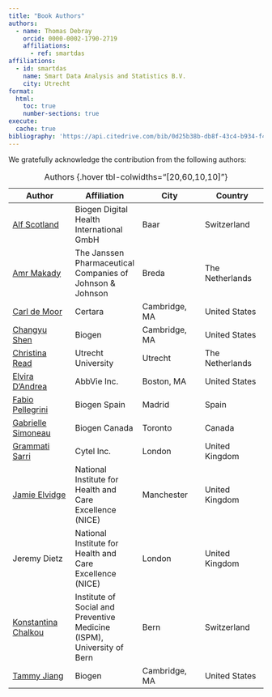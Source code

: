 ```yaml
---
title: "Book Authors"
authors:   
  - name: Thomas Debray
    orcid: 0000-0002-1790-2719
    affiliations:
      - ref: smartdas
affiliations:
  - id: smartdas
    name: Smart Data Analysis and Statistics B.V.
    city: Utrecht
format:
  html:
    toc: true
    number-sections: true
execute:
  cache: true
bibliography: 'https://api.citedrive.com/bib/0d25b38b-db8f-43c4-b934-f4e2f3bd655a/references.bib?x=eyJpZCI6ICIwZDI1YjM4Yi1kYjhmLTQzYzQtYjkzNC1mNGUyZjNiZDY1NWEiLCAidXNlciI6ICIyNTA2IiwgInNpZ25hdHVyZSI6ICI0MGFkYjZhMzYyYWE5Y2U0MjQ2NWE2ZTQzNjlhMWY3NTk5MzhhNzUxZDNjYWIxNDlmYjM4NDgwOTYzMzY5YzFlIn0=/bibliography.bib'
---
```


We gratefully acknowledge the contribution from the following authors:

|  Author | Affiliation | City | Country |
|---|---|---|---|
| [Alf Scotland](https://orcid.org/0000-0001-9590-8617) | Biogen Digital Health International GmbH  | Baar|	Switzerland |
| [Amr Makady](https://orcid.org/0000-0002-5260-1946) |  The Janssen Pharmaceutical Companies of Johnson \& Johnson | Breda|	The Netherlands |
| [Carl de Moor](https://orcid.org/0000-0002-6188-0254) |  Certara | Cambridge, MA	|	United States |
| [Changyu Shen](https://orcid.org/0000-0002-4444-0943) |  Biogen | Cambridge, MA	|	United States |
| [Christina Read](https://orcid.org/0009-0008-1637-6199) |	Utrecht University | Utrecht| The Netherlands |
| [Elvira D'Andrea](https://orcid.org/0000-0002-5263-3964) |	AbbVie Inc.	|		Boston, MA	| United States |
| [Fabio Pellegrini](https://orcid.org/0000-0001-5705-8615) |	Biogen Spain	|		Madrid	| Spain |
| [Gabrielle Simoneau](https://orcid.org/0000-0001-9310-6274	) |	Biogen Canada	|		Toronto	| Canada |
| [Grammati Sarri](https://orcid.org/0000-0001-5536-8038) |  Cytel Inc. | London| United Kingdom |
| [Jamie Elvidge](https://orcid.org/0000-0002-6154-8091)	| National Institute for Health and Care Excellence (NICE)	|		Manchester|	United Kingdom |
| Jeremy Dietz	| National Institute for Health and Care Excellence (NICE)	|		London|	United Kingdom |
| [Konstantina Chalkou](https://orcid.org/0000-0001-9718-021X)	| Institute of Social and Preventive Medicine (ISPM), University of Bern	|		Bern|	Switzerland |
| [Tammy Jiang](https://orcid.org/0000-0002-6887-5706)	| Biogen	|		Cambridge, MA |	United States |

: Authors {.hover tbl-colwidths="[20,60,10,10]"}


